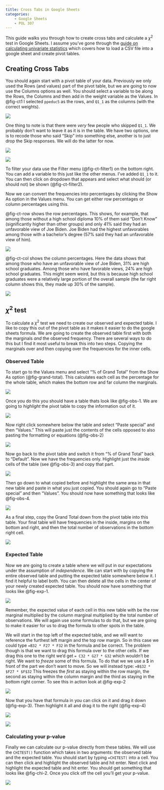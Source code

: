 ```yaml
---
title: Cross Tabs in Google Sheets
categories: 
    - Google Sheets
    - POL 307
---
```


This guide walks you through how to create cross tabs and calculate a $\chi^2$ test in Google Sheets. I assume you've gone through the [guide on calculating univariate statistics](univariate_stats.qmd) which covers how to load a CSV file into a google sheet and create pivot tables. 

## Creating Cross Tabs

You should again start with a pivot table of your data. Previously we only used the Rows (and values) part of the pivot table, but we are going to now use the Columns options as well. You should select a variable to be along the Rows, the Columns and then add in the weight variable as the Values. In @fig-ct1 I selected `ppeduc5` as the rows, and `Q1_1` as the columns (with the correct weights). 

![](images/cross_tabs_init_1.png){#fig-ct1}

One thing to note is that there were _very_ few people who skipped `Q1_1`. We probably don't want to leave it as it is in the table. We have two options, one is to recode those who said "Skip" into something else, another is to just drop the Skip responses. We will do the latter for now. 


::: {.column-margin}
![](images/ct_filter_1.png){#fig-ct-filter1}
:::

::: {.column-margin}
![](images/ct_filter_2.png){#fig-ct-filter2}
:::

To filter your data use the Filter menu (@fig-ct-filter1) on the bottom right. You can add a variable to this just like the other menus. I've added `Q1_1` to it. You can then click on dropdown that appears and select what should (or should not) be shown (@fig-ct-filter2).

Now we can convert the frequencies into percentages by clicking the Show As option in the Values menu. You can get either row percentages or column percentages using this. 

@fig-ct-row shows the row percentages. This shows, for example, that among those without a high school diploma 10% of them said "Don't Know" (significantly higher than other groups) and only 41% said they had an unfavorable view of Joe Biden. Joe Biden had the highest unfavorables among those with a bachelor's degree (57% said they had an unfavorable view of him).

![](images/ct_row.png){#fig-ct-row}

@fig-ct-col shows the column percentages. Here the data shows that among those who have an unfavorable view of Joe Biden, 31% are high school graduates. Among those who have favorable views, 24% are high school graduates. This might seem weird, but this is because high school graduates were a relatively large portion of the overall sample (the far right column shows this, they made up 30% of the sample). 

![](images/ct_col.png){#fig-ct-col}

## $\chi^2$ test


To calculate a $\chi^2$ test we need to create our observed and expected table. I like to copy this out of the pivot table as it makes it easier to do the google sheets formula. We are going to create the observed table first with both the marginals _and_ the observed frequency. There are several ways to do this but I find it most useful to break this into two steps. Copying the marginals over and then copying over the frequencies for the inner cells. 

### Observed Table 


To start go to the Values menu and select "% of Grand Total" from the Show As option (@fig-grand-total). This calculates each cell as the percentage for the whole table, which makes the bottom row and far column the marginals. 

::: {.column-margin}
![](images/grand_total.png){#fig-grand-total}
:::

Once you do this you should have a table thats look like @fig-obs-1. We are going to _highlight_ the pivot table to copy the information out of it. 

![](images/obs_1.png){#fig-obs-1}

Now right click somewhere below the table and select "Paste special" and then "Values." This will paste just the contents of the cells opposed to also pasting the formatting or equations (@fig-obs-2)

![](images/obs_2.png){#fig-obs-2}

Now go back to the pivot table and switch it from "% of Grand Total" back to "Default". Now we have the frequencies only. Highlight just the _inside_ cells of the table (see @fig-obs-3) and copy that part. 

![](images/obs_3.png){#fig-obs-3}


Then go down to what copied before and highlight the same area in that new table and paste in what you just copied. You should again go to "Paste special" and then "Values". You should now have something that looks like @fig-obs-4.

![](images/obs_4.png){#fig-obs-4}


As a final step, copy the Grand Total down from the pivot table into this table. Your final table will have frequencies in the inside, margins on the bottom and right, and then the total number of observations in the bottom right cell. 

![](images/obs_5.png){#fig-obs-5}


### Expected Table 


Now we are going to create a table where we will put in our expectations under the assumption of _independence_. We can start with by copying the entire observed table and putting the expected table somewhere below it. I find it helpful to label both. You can then delete all the cells in the center of your newly created expected table. You should now have something that looks like @fig-exp-1.

![](images/exp_1.png){#fig-exp-1}

Remember, the expected value of each cell in this new table with be the row marginal multiplied by the column marginal multiplied by the total number of observations. We will again use some formulas to do that, but we are going to make it easier for us to drag the formula to other spots in the table. 

We will start in the top left of the expected table, and we will want to reference the furthest left margin and the top row margin. So in this case we could type `=B32 * F27 * F32` in the formula and be correct. The problem though is that we want to drag this formula over to the other cells. If we drag this one to the right we'd get `= C32 * G27 * G32` which wouldn't be right. We want to _freeze_ some of this formula. To do that we we use a $ in front of the part we don't want to move. So we will instead type: `=B$32 * $F27 * $F$32` This freezes the _first_ as staying within the row margin, the second as staying within the column margin and the third as staying in the bottom right corner. To see this in action look at @fig-exp-2

![](images/exp_2.png){#fig-exp-2}

Now that you have that formula in you can click on it and drag it down (@fig-exp-3). Then highlight it all and drag it to the right (@fig-exp-4)

![](images/exp_3.png){#fig-exp-3}


![](images/exp_3.png){#fig-exp-4}


### Calculating your p-value 

Finally we can calculate our p-value directly from these tables. We will use the `CHITEST()` function which takes in two arguments: the observed table and the expected table. You should start by typing `=CHITEST(` into a cell. You can then click and highlight the observed table and hit enter. Next click and highlight the expected table and hit enter. You should get something that looks like @fig-chi-2. Once you click off the cell you'll get your p-value. 

![](images/chi_2.png){#fig-chi-2}

